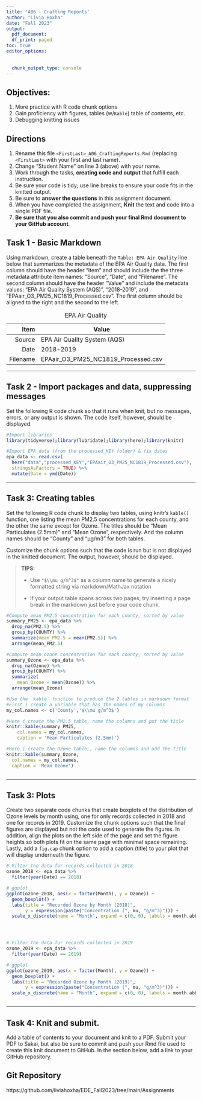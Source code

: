 ```yaml
---
title: 'A06 - Crafting Reports'
author: "Livia Hoxha" 
date: "Fall 2023"
output:
  pdf_document:
  df_print: paged 
toc: true
editor_options:
  
  
  chunk_output_type: console
---
```

\listoftables


## Objectives:

1.  More practice with R code chunk options
1.  Gain proficiency with figures, tables (w/`Kable`) table of contents, etc.
1.  Debugging knitting issues

## Directions

1.  Rename this file `<FirstLast>_A06_CraftingReports.Rmd` (replacing `<FirstLast>` with your first and last name).
1.  Change "Student Name" on line 3 (above) with your name.
1.  Work through the tasks, **creating code and output** that fulfill each instruction.
1.  Be sure your code is tidy; use line breaks to ensure your code fits in the knitted output.
1.  Be sure to **answer the questions** in this assignment document.
1.  When you have completed the assignment, **Knit** the text and code into a single PDF file.
1.  **Be sure that you also commit and push your final Rmd document to your GitHub account**.

## Task 1 - Basic Markdown

Using markdown, create a table beneath the `Table: EPA Air Quality` line below that summarizes the metadata of the EPA Air Quality data. The first column should have the header "Item" and should include the the three metadata attribute item names: "Source", "Date", and "Filename". The second column should have the header "Value" and include the metadata values: "EPA Air Quality System (AQS)", "2018-2019", and "EPAair_O3_PM25_NC1819_Processed.csv". The first column should be aligned to the right and the second to the left.

Table: EPA Air Quality

|     Item | Value                               |
|---------:|-------------------------------------|
|   Source | EPA Air Quality System (AQS)        |
|     Date | 2018-2019                           |
| Filename | EPAair_O3_PM25_NC1819_Processed.csv |


---

## Task 2 - Import packages and data, suppressing messages

Set the following R code chunk so that it runs when knit, but no messages, errors, or any output is shown. The code itself, however, should be displayed.

```r
#Import libraries
library(tidyverse);library(lubridate);library(here);library(knitr)

#Import EPA data (from the processed_KEY folder) & fix dates
epa_data <- read.csv(
  here("data","processed_KEY","EPAair_O3_PM25_NC1819_Processed.csv"),
  stringsAsFactors = TRUE) %>% 
  mutate(Date = ymd(Date))
```

---

## Task 3: Creating tables

Set the following R code chunk to display two tables, using knitr's `kable()` function, one listing the mean PM2.5 concentrations for each county, and the other the same except for Ozone. The titles should be "Mean Particulates (2.5mm)" and "Mean Ozone", respectively. And the column names should be "County" and "µg/m3" for both tables.

Customize the chunk options such that the code is run but is not displayed in the knitted document. The output, however, should be displayed.

> **TIPS:**
>
> -   Use `"$\\mu g/m^3$"` as a column name to generate a nicely formatted string via markdown/MathJax notation
>
> -   If your output table spans across two pages, try inserting a page break in the markdown just before your code chunk.


```r
#Compute mean PM2.5 concentration for each county, sorted by value
summary_PM25 <- epa_data %>% 
  drop_na(PM2.5) %>% 
  group_by(COUNTY) %>% 
  summarize(mean_PM2.5 = mean(PM2.5)) %>% 
  arrange(mean_PM2.5)

#Compute mean ozone concentration for each county, sorted by value
summary_Ozone <- epa_data %>% 
  drop_na(Ozone) %>% 
  group_by(COUNTY) %>% 
  summarize(
    mean_Ozone = mean(Ozone)) %>% 
  arrange(mean_Ozone)

#Use the `kable` function to produce the 2 tables in markdown format
#First i create a variable that has the names of my columns 
my_col.names <- c('County','$\\mu g/m^3$')

#Here i create the PM2.5 table, name the columns and put the title
knitr::kable(summary_PM25, 
    col.names = my_col.names, 
    caption = 'Mean Particulates (2.5mm)')

#Here i create the Ozone table,, name the columns and add the title
knitr::kable(summary_Ozone, 
  col.names = my_col.names, 
  caption = 'Mean Ozone')



```

---

## Task 3: Plots

Create two separate code chunks that create boxplots of the distribution of Ozone levels by month using, one for only records collected in 2018 and one for records in 2019. Customize the chunk options such that the final figures are displayed but not the code used to generate the figures. In addition, align the plots on the left side of the page and set the figure heights so both plots fit on the same page with minimal space remaining. Lastly, add a `fig.cap` chunk option to add a caption (title) to your plot that will display underneath the figure.



```r
# Filter the data for records collected in 2018
ozone_2018 <- epa_data %>% 
  filter(year(Date) == 2018)

# ggplot
ggplot(ozone_2018, aes(x = factor(Month), y = Ozone)) +
  geom_boxplot() +
  labs(title = "Recorded Ozone by Month (2018)",
       y = expression(paste("Concentration (", mu, "g/m^3)"))) +
  scale_x_discrete(name = "Month", expand = c(0, 0), labels = month.abb, drop = FALSE)





```


```r
# Filter the data for records collected in 2019
ozone_2019 <- epa_data %>% 
  filter(year(Date) == 2019)

# ggplot
ggplot(ozone_2019, aes(x = factor(Month), y = Ozone)) +
  geom_boxplot() +
  labs(title = "Recorded Ozone by Month (2019)",
       y = expression(paste("Concentration (", mu, "g/m^3)"))) +
  scale_x_discrete(name = "Month", expand = c(0, 0), labels = month.abb, drop = FALSE)



```

---
\newpage

## Task 4: Knit and submit.
Add a table of contents to your document and knit to a PDF. Submit your PDF to Sakai, but also be sure to commit and push your Rmd file used to create this knit document to GitHub. In the section below, add a link to your GitHub repository. 



## Git Repository
https://github.com/liviahoxha/EDE_Fall2023/tree/main/Assignments

